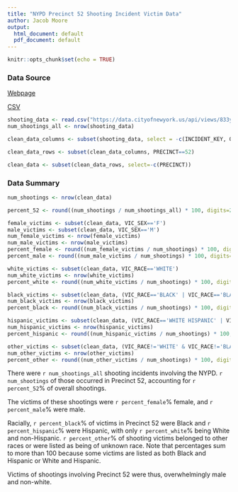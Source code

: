 ```yaml
---
title: "NYPD Precinct 52 Shooting Incident Victim Data"
author: Jacob Moore
output:
  html_document: default
  pdf_document: default
---
```


```r
knitr::opts_chunk$set(echo = TRUE)
```

### Data Source
[Webpage](https://catalog.data.gov/dataset/nypd-shooting-incident-data-historic/resource/c564b578-fd8a-4005-8365-34150d306cc4)

[CSV](https://data.cityofnewyork.us/api/views/833y-fsy8/rows.csv?accessType=DOWNLOAD)

```r
shooting_data <- read.csv("https://data.cityofnewyork.us/api/views/833y-fsy8/rows.csv?accessType=DOWNLOAD")
num_shootings_all <- nrow(shooting_data)
```

```r

clean_data_columns <- subset(shooting_data, select = -c(INCIDENT_KEY, OCCUR_DATE, OCCUR_TIME, BORO, PERP_AGE_GROUP, PERP_SEX, PERP_RACE, JURISDICTION_CODE, LOCATION_DESC, STATISTICAL_MURDER_FLAG, X_COORD_CD, Y_COORD_CD, Latitude, Longitude, Lon_Lat))

clean_data_rows <- subset(clean_data_columns, PRECINCT==52)

clean_data <- subset(clean_data_rows, select=-c(PRECINCT))
```

### Data Summary
```r
num_shootings <- nrow(clean_data)

percent_52 <- round((num_shootings / num_shootings_all) * 100, digits=2)

female_victims <- subset(clean_data, VIC_SEX=='F')
male_victims <- subset(clean_data, VIC_SEX=='M')
num_female_victims <- nrow(female_victims)
num_male_victims <- nrow(male_victims)
percent_female <- round((num_female_victims / num_shootings) * 100, digits=2)
percent_male <- round((num_male_victims / num_shootings) * 100, digits=2)

white_victims <- subset(clean_data, VIC_RACE=='WHITE')
num_white_victims <- nrow(white_victims)
percent_white <- round((num_white_victims / num_shootings) * 100, digits=2)

black_victims <- subset(clean_data, (VIC_RACE=='BLACK' | VIC_RACE=='BLACK HISPANIC'))
num_black_victims <- nrow(black_victims)
percent_black <- round((num_black_victims / num_shootings) * 100, digits=2)

hispanic_victims <- subset(clean_data, (VIC_RACE=='WHITE HISPANIC' | VIC_RACE=='BLACK HISPANIC'))
num_hispanic_victims <- nrow(hispanic_victims)
percent_hispanic <- round((num_hispanic_victims / num_shootings) * 100, digits=2)

other_victims <- subset(clean_data, (VIC_RACE!='WHITE' & VIC_RACE!='BLACK' & VIC_RACE!='WHITE HISPANIC' & VIC_RACE!='BLACK HISPANIC'))
num_other_victims <- nrow(other_victims)
percent_other <- round((num_other_victims / num_shootings) * 100, digits=2)
```

There were `r num_shootings_all` shooting incidents involving the NYPD. `r num_shootings` of those occurred in Precinct 52, accounting for `r percent_52`% of overall shootings. 

The victims of these shootings were `r percent_female`% female, and `r percent_male`% were male.

Racially, `r percent_black`% of victims in Precinct 52 were Black and `r percent_hispanic`% were Hispanic, with only `r percent_white`% being White and non-Hispanic. `r percent_other`% of shooting victims belonged to other races or were listed as being of unknown race. Note that percentages sum to more than 100 because some victims are listed as both Black and Hispanic or White and Hispanic.

Victims of shootings involving Precinct 52 were thus, overwhelmingly male and non-white.
